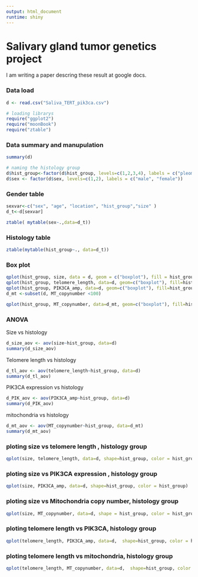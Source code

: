 ```yaml
---
output: html_document
runtime: shiny
---
```

# Salivary gland tumor genetics project

I am writing a paper descring these result at google docs.


### Data load
```r
d <- read.csv("Saliva_TERT_pik3ca.csv")
```


```r
# loading librarys
require("ggplot2")
require("moonBook")
require("ztable")
```

### Data summary and manupulation
```r
summary(d)

# naming the histology group
d$hist_group<-factor(d$hist_group, levels=c(1,2,3,4), labels = c("pleomorphic adenoma", "warthin", "carcinoma", "etc")) 
d$sex <- factor(d$sex, levels=c(1,2), labels = c("male", "female")) 
```


### Gender table
```r
sexvar<-c("sex", "age", "location", "hist_group","size" )
d_t<-d[sexvar]

ztable( mytable(sex~.,data=d_t))
```

### Histology table
```r
ztable(mytable(hist_group~., data=d_t))
```


### Box plot
```r
qplot(hist_group, size, data = d, geom = c("boxplot"), fill = hist_group) # plotting the box plot for size
qplot(hist_group, telomere_length, data=d, geom=c("boxplot"), fill=hist_group) # plotting the box plot for telomere length
qplot(hist_group, PIK3CA_amp, data=d, geom=c("boxplot"), fill=hist_group) # plotting the box plot for PIK3CA expression
d_mt <-subset(d, MT_copynumber <100)

qplot(hist_group, MT_copynumber, data=d_mt, geom=c("boxplot"), fill=hist_group) # plotting the box plot for mitochondria copy number
```

### ANOVA
Size vs histology
```r
d_size_aov <- aov(size~hist_group, data=d)
summary(d_size_aov)
```

Telomere length vs histology
```r
d_tl_aov <- aov(telomere_length~hist_group, data=d)
summary(d_tl_aov)
```

PIK3CA expression vs histology
```r
d_PIK_aov <- aov(PIK3CA_amp~hist_group, data=d)
summary(d_PIK_aov)
```

mitochondria vs histology
```r
d_mt_aov <- aov(MT_copynumber~hist_group, data=d_mt)
summary(d_mt_aov)
```

### ploting size vs telomere length , histology group
```r
qplot(size, telomere_length, data=d, shape=hist_group, color = hist_group, ylim = c(0,120))
```

### ploting size vs PIK3CA expression , histology group
```r
qplot(size, PIK3CA_amp, data=d, shape=hist_group, color = hist_group)
```

### ploting size vs Mitochondria copy number, histology group
```r
qplot(size, MT_copynumber, data=d, shape = hist_group, color = hist_group, ylim = c(0,10))
```

### ploting telomere length vs PIK3CA, histology group
```r
qplot(telomere_length, PIK3CA_amp, data=d,  shape=hist_group, color = hist_group, xlim = c(0,120))
```

### ploting telomere length vs mitochondria, histology group
```r
qplot(telomere_length, MT_copynumber, data=d,  shape=hist_group, color = hist_group, xlim = c(0,120), ylim = c(0,9))
```
